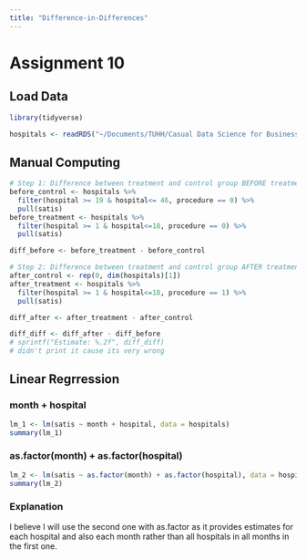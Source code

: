 ```yaml
---
title: "Difference-in-Differences"
---
```


# Assignment 10

## Load Data

```r
library(tidyverse)

hospitals <- readRDS("~/Documents/TUHH/Casual Data Science for Business Analytics/Causal_Data_Science_Data/hospdd.rds")

```

## Manual Computing

```r
# Step 1: Difference between treatment and control group BEFORE treatment
before_control <- hospitals %>%
  filter(hospital >= 19 & hospital<= 46, procedure == 0) %>% 
  pull(satis)
before_treatment <- hospitals %>%
  filter(hospital >= 1 & hospital<=18, procedure == 0) %>% 
  pull(satis)

diff_before <- before_treatment - before_control

# Step 2: Difference between treatment and control group AFTER treatment
after_control <- rep(0, dim(hospitals)[1])
after_treatment <- hospitals %>%
  filter(hospital >= 1 & hospital<=18, procedure == 1) %>% 
  pull(satis)

diff_after <- after_treatment - after_control

diff_diff <- diff_after - diff_before
# sprintf("Estimate: %.2f", diff_diff)
# didn't print it cause its very wrong

```

## Linear Regrression

### month + hospital

```r
lm_1 <- lm(satis ~ month + hospital, data = hospitals)
summary(lm_1)

```

### as.factor(month) + as.factor(hospital)

```r
lm_2 <- lm(satis ~ as.factor(month) + as.factor(hospital), data = hospitals)
summary(lm_2)
```

### Explanation

I believe I will use the second one with as.factor as it provides estimates for each hospital and also each month rather than all hospitals in all months in the first one.